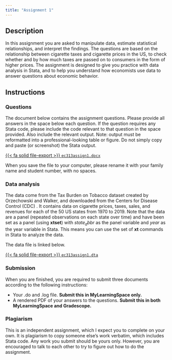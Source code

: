 ```yaml
---
title: "Assignment 1"
---
```


## Description

In this assignment you are asked to manipulate data, estimate statistical relationships, and interpret the findings. The questions are based on the relationship between cigarette taxes and cigarette prices in the US, to check whether and by how much taxes are passed on to consumers in the form of higher prices.  The assignment is designed to give you practice with data analysis in Stata, and to help you understand how economists use data to answer questions about economic behavior.

## Instructions

### Questions

The document below contains the assignment questions. Please provide all answers in the space below each question.  If the question requires any Stata code, please include the code relevant to that question in the space provided.  Also include the relevant output.  Note: output must be reformatted into a professional-looking table or figure.  Do not simply copy and paste (or screenshot) the Stata output. 

[{{< fa solid file-export >}} `ec313assign1.docx`](/assignments/files/ec313assign1.docx)

When you save the file to your computer, please rename it with your family name and student number, with no spaces.

### Data analysis

The data come from the Tax Burden on Tobacco dataset created by Orzechowski and Walker, and downloaded from the Centers for Disease Control (CDC) .  It contains data on cigarette prices, taxes, sales, and revenues for each of the 50 US states from 1970 to 2019.  Note that the data are a panel (repeated observations on each state over time) and have been set as a panel (using **xtset**) with $state_abbr$ as the panel variable and $year$ as the year variable in Stata.  This means you can use the set of **xt** commands in Stata to analyze the data.


The data file is linked below. 

[{{< fa solid file-export >}} `ec313assign1.dta`](/assignments/files/ec313assign1.dta)


### Submission

When you are finished, you are required to submit three documents according to the following instructions:

-   Your .do and .log file. **Submit this in MyLearningSpace only.**
-   A rendered PDF of your answers to the questions. **Submit this in both MyLearningSpace and Gradescope.**

### Plagiarism

This is an independent assignment, which I expect you to complete on your own. It is plagiarism to copy someone else's work verbatim, which includes Stata code. Any work you submit should be yours only. However, you are encouraged to talk to each other to try to figure out how to do the assignment.
